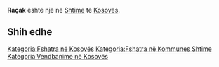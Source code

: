{{Fshat në 
 | Emri                = Raçak
 | EmriAlt                = 
 | NAME_SHORT_FORM=      
 | NAME_GENERIC=      
 | NAME_SORT_NAME_RO=      RACAK
 | FULL_NAME_RO = Raçak
 | FULL_NAME_ND_RO=Racak
 | SORT_NAME_RG=RACAK
 | FULL_NAME_RG=Raçak
 | FULL_NAME_ND_RG=Racak
 | SRP_NAME_SHORT_FORM=      
 | SRP_NAME_GENERIC=      
 | SRP_NAME_SORT_NAME_RO=      
 | SRP_FULL_NAME_RO = 
 | SRP_FULL_NAME_ND_RO=
 | SRP_SORT_NAME_RG=
 | SRP_FULL_NAME_RG=
 | SRP_FULL_NAME_ND_RG=
 | Emri (Rasa dhanore) = 
 | Figura              = 
 | Shteti              = Kosovo
 | Komuna              = Shtime
 | Kodi postar         = 
 | Sipërfaqja          = 

 | Popullsia           = 

 | Regj. i popullsisë  = 
 | Dend. e popullsisë  = 
 | Faqja zyrtare       = 
 <!--- Koordinatat ----> 
 | Gjerësia            = 42.429444
 | Gjatësia            = 21.016389
 | Lartësia            = 
}}
'''Raçak''' është një [[]] në [[Shtime]] të [[Kosovës]].

<!-- == Gjeografia == -->
<!-- == Historia == -->
<!-- == Demografia == -->
== Shih edhe ==
{{Komuna Shtime}}
{{Kosovo-Administrata-Cung}}

[[Kategoria:Fshatra në Kosovës]]
[[Kategoria:Fshatra në Kommunes Shtime]]
[[Kategoria:Vendbanime në Kosovës]]